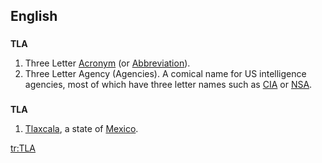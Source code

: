 ==English==

==={{initialism}}===
'''TLA'''

# Three Letter [[Acronym]] (or [[Abbreviation]]).
# Three Letter Agency (Agencies).  A comical name for US intelligence agencies, most of which have three letter names such as [[CIA]] or [[NSA]].

==={{abbreviation}}===
'''TLA'''
#[[Tlaxcala]], a state of [[Mexico]].

[[tr:TLA]]